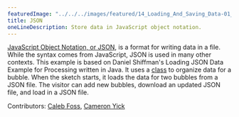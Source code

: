 ```yaml
---
featuredImage: "../../../images/featured/14_Loading_And_Saving_Data-01_JSON-thumbnail.png"
title: JSON
oneLineDescription: Store data in JavaScript object notation.
---
```


<a href="https://developer.mozilla.org/en-US/docs/Learn/JavaScript/Objects/JSON" target="_blank">JavaScript Object Notation, or JSON</a>,
is a format for writing data in a file. While the syntax comes from
JavaScript, JSON is used in many other contexts. This example  is
based on Daniel Shiffman's Loading JSON Data Example for Processing
written in Java. It uses a
<a href="https://p5js.org/reference/#/p5/class" target="_blank">class</a>
to organize data for a bubble. When the sketch starts, it
loads the data for two bubbles from a JSON file. The visitor can add
new bubbles, download an updated JSON file, and load in a JSON file.

Contributors: <a href="https://github.com/calebfoss" target="_blank">Caleb Foss</a>, <a href="https://github.com/hydrosquall" target="_blank">Cameron Yick</a>